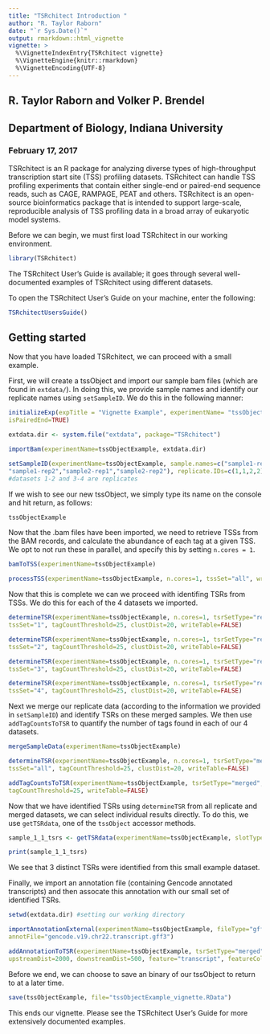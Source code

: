 ```yaml
---
title: "TSRchitect Introduction "
author: "R. Taylor Raborn"
date: "`r Sys.Date()`"
output: rmarkdown::html_vignette
vignette: >
  %\VignetteIndexEntry{TSRchitect vignette}
  %\VignetteEngine{knitr::rmarkdown}
  %\VignetteEncoding{UTF-8}
---
```


## R. Taylor Raborn and Volker P. Brendel
## Department of Biology, Indiana University

### February 17, 2017

TSRchitect is an R package for analyzing diverse types of high-throughput transcription start site (TSS) profiling datasets.
TSRchitect can handle TSS profiling experiments that contain either single-end or paired-end sequence reads, such as CAGE, RAMPAGE, PEAT and others. TSRchitect is an open-source bioinformatics package that is intended to support large-scale, reproducible analysis of TSS profiling data in a broad array of eukaryotic model systems.

Before we can begin, we must first load TSRchitect in our working environment.

```r
library(TSRchitect)
```

The TSRchitect User's Guide is available; it goes through several well-documented examples of TSRchitect using different datasets.

To open the TSRchitect User's Guide on your machine, enter the following:

```r
TSRchitectUsersGuide()
```

## Getting started

Now that you have loaded TSRchitect, we can proceed with a small example.

First, we will create a tssObject and import our sample bam files (which are found in `extdata/`).
In doing this, we provide sample names and identify our replicate names using `setSampleID`.
We do this in the following manner:

```r
initializeExp(expTitle = "Vignette Example", experimentName= "tssObjectExample", 
isPairedEnd=TRUE)

extdata.dir <- system.file("extdata", package="TSRchitect") 

importBam(experimentName=tssObjectExample, extdata.dir)

setSampleID(experimentName=tssObjectExample, sample.names=c("sample1-rep1",
"sample1-rep2","sample2-rep1","sample2-rep2"), replicate.IDs=c(1,1,2,2))
#datasets 1-2 and 3-4 are replicates
```

If we wish to see our new tssObject, we simply type its name on the console and hit return, as follows:

```r
tssObjectExample
```

Now that the .bam files have been imported, we need to retrieve TSSs from the BAM records, and calculate the abundance of each tag at a given TSS. We opt to not run these in parallel, and specify this by setting `n.cores = 1`.

```r
bamToTSS(experimentName=tssObjectExample)

processTSS(experimentName=tssObjectExample, n.cores=1, tssSet="all", writeTable=FALSE)
```

Now that this is complete we can we proceed with identifing TSRs from TSSs.
We do this for each of the 4 datasets we imported.

```r
determineTSR(experimentName=tssObjectExample, n.cores=1, tsrSetType="replicates", 
tssSet="1", tagCountThreshold=25, clustDist=20, writeTable=FALSE)

determineTSR(experimentName=tssObjectExample, n.cores=1, tsrSetType="replicates", 
tssSet="2", tagCountThreshold=25, clustDist=20, writeTable=FALSE)

determineTSR(experimentName=tssObjectExample, n.cores=1, tsrSetType="replicates", 
tssSet="3", tagCountThreshold=25, clustDist=20, writeTable=FALSE)

determineTSR(experimentName=tssObjectExample, n.cores=1, tsrSetType="replicates", 
tssSet="4", tagCountThreshold=25, clustDist=20, writeTable=FALSE)
```

Next we merge our replicate data (according to the information we provided in `setSampleID`) and identify TSRs on these merged samples. We then use `addTagCountsToTSR` to quantify the number of tags found in each of our 4 datasets.

```r
mergeSampleData(experimentName=tssObjectExample)

determineTSR(experimentName=tssObjectExample, n.cores=1, tsrSetType="merged", 
tssSet="all", tagCountThreshold=25, clustDist=20, writeTable=FALSE)

addTagCountsToTSR(experimentName=tssObjectExample, tsrSetType="merged", tsrSet=1, 
tagCountThreshold=25, writeTable=FALSE)
```

Now that we have identified TSRs using `determineTSR` from all replicate and merged datasets, we can select individual results directly.
To do this, we use `getTSRdata`, one of the `tssObject` accessor methods.

```r
sample_1_1_tsrs <- getTSRdata(experimentName=tssObjectExample, slotType="replicates", slot=1)

print(sample_1_1_tsrs)
```

We see that 3 distinct TSRs were identified from this small example dataset.

Finally, we import an annotation file (containing Gencode annotated transcripts) and then assocate this annotation with our small set of identified TSRs.

```r
setwd(extdata.dir) #setting our working directory

importAnnotationExternal(experimentName=tssObjectExample, fileType="gff3",
annotFile="gencode.v19.chr22.transcript.gff3")

addAnnotationToTSR(experimentName=tssObjectExample, tsrSetType="merged", tsrSet=1,
upstreamDist=2000, downstreamDist=500, feature="transcript", featureColumnID="ID", writeTable=FALSE)
```

Before we end, we can choose to save an binary of our tssObject to return to at a later time.

```r
save(tssObjectExample, file="tssObjectExample_vignette.RData")
```

This ends our vignette. Please see the TSRchitect User's Guide for more extensively documented examples.